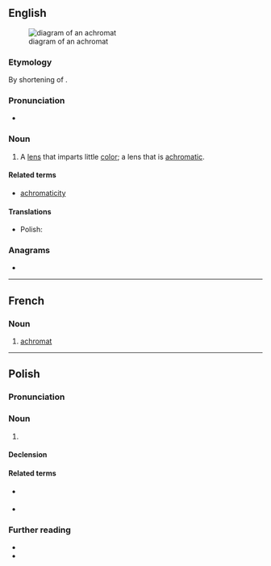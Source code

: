 ==English==
[[File:Achromat doublet en.svg|right|thumb|diagram of an achromat]]

===Etymology===
By shortening of {{m|en|achromatic}}.

===Pronunciation===
* {{a|US|UK}} {{IPA|en|/ˈæ.kɹəʊ.mæt/}}

===Noun===
{{en-noun}}

# A [[lens]] that imparts little [[color]]; a lens that is [[achromatic]].

====Related terms====
* [[achromaticity]]

====Translations====
{{trans-top}}
{{trans-mid}}
* Polish: {{t+|pl|achromat|m}}
{{trans-bottom}}

===Anagrams===
* {{anagrams|en|a=aachmort|trachoma}}

----

==French==

===Noun===
{{fr-noun|m}}

# [[#English|achromat]]

----

==Polish==
{{wp|lang=pl}}

===Pronunciation===
{{pl-p|a=Pl-achromat.ogg}}

===Noun===
{{pl-noun|m-in}}

# {{l|en|[[achromat]], achromatic lens}}

====Declension====
{{pl-decl-noun-m-in}}

====Related terms====
* {{q|nouns}} {{l|pl|[[achromatop]], [[achromatopsja]], [[achromatyczność]], [[achromatyzacja]], [[achromatyzm]]}}
* {{q|adjective}} {{l|pl|achromatyczny}}

===Further reading===
* {{R:pl:WSJP}}
* {{R:PWN}}

{{c|pl|Light|Optics}}